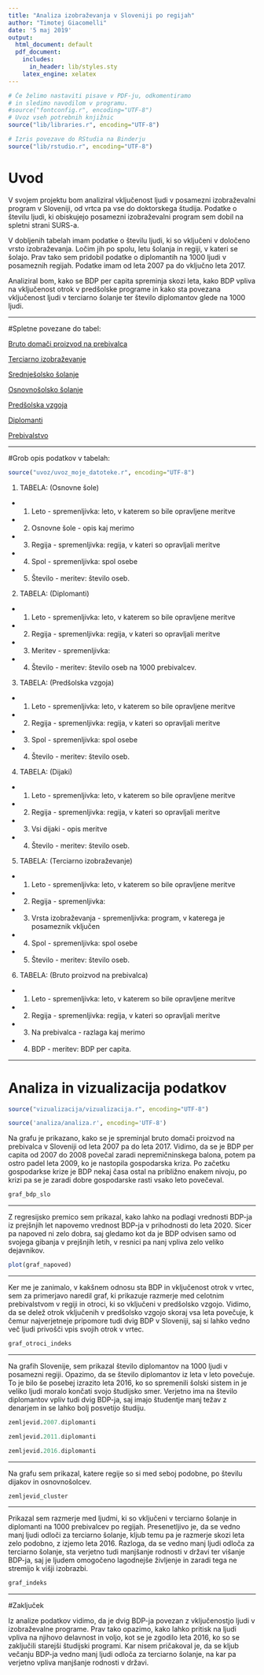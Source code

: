 ```yaml
---
title: "Analiza izobraževanja v Sloveniji po regijah"
author: "Timotej Giacomelli"
date: '5 maj 2019'
output:
  html_document: default
  pdf_document:
    includes:
      in_header: lib/styles.sty
    latex_engine: xelatex
---
```


```r
# Če želimo nastaviti pisave v PDF-ju, odkomentiramo
# in sledimo navodilom v programu.
#source("fontconfig.r", encoding="UTF-8")
# Uvoz vseh potrebnih knjižnic
source("lib/libraries.r", encoding="UTF-8")
```


```r
# Izris povezave do RStudia na Binderju
source("lib/rstudio.r", encoding="UTF-8")
```

# Uvod

V svojem projektu bom analiziral vključenost ljudi v posamezni izobraževalni program v Sloveniji, od vrtca pa vse do doktorskega študija. Podatke o številu ljudi, ki obiskujejo posamezni izobraževalni program sem dobil na spletni strani SURS-a.

V dobljenih tabelah imam podatke o številu ljudi, ki so vključeni v določeno vrsto izobraževanja. Ločim jih po spolu, letu šolanja in regiji, v kateri se šolajo. Prav tako sem pridobil podatke o diplomantih na 1000 ljudi v posameznih regijah. Podatke imam od leta 2007 pa do vključno leta 2017.

Analiziral bom, kako se BDP per capita spreminja skozi leta, kako BDP vpliva na vključenost otrok v predšolske programe in kako sta povezana vključenost ljudi v terciarno šolanje ter število diplomantov glede na 1000 ljudi.

***

#Spletne povezane do tabel:

[Bruto domači proizvod na prebivalca](<https://pxweb.stat.si/pxweb/Dialog/varval.asp?ma=0309250S&ti=&path=../Database/Ekonomsko/03_nacionalni_racuni/30_03092_regionalni_rac/&lang=2>)

[Terciarno izobraževanje](<https://pxweb.stat.si/pxweb/Dialog/varval.asp?ma=0955072S&ti=&path=../Database/Dem_soc/09_izobrazevanje/08_terciarno_izobraz/01_09550_vpisani_splosno/&lang=2>)

[Srednješolsko šolanje](<https://pxweb.stat.si/pxweb/Dialog/varval.asp?ma=0953237S&ti=&path=../Database/Dem_soc/09_izobrazevanje/07_srednjesol_izobraz/01_09532_zac_sol_leta/&lang=2>)

[Osnovnošolsko šolanje](<https://pxweb.stat.si/pxweb/Dialog/varval.asp?ma=0952751S&ti=&path=../Database/Dem_soc/09_izobrazevanje/04_osnovnosol_izobraz/01_09527_zac_sol_leta/&lang=2>)

[Predšolska vzgoja](<https://pxweb.stat.si/pxweb/Dialog/varval.asp?ma=0952532S&ti=&path=../Database/Dem_soc/09_izobrazevanje/03_predsol_vzgoja/01_09525_otroci_vrtci/&lang=2>)

[Diplomanti](<https://pxweb.stat.si/pxweb/Dialog/varval.asp?ma=0955481S&ti=&path=../Database/Dem_soc/09_izobrazevanje/08_terciarno_izobraz/02_09554_diplomanti_splosno/&lang=2>)

[Prebivalstvo](<https://pxweb.stat.si/pxweb/Dialog/varval.asp?ma=0775370S&ti=&path=../Database/Dem_soc/07_trg_dela/90_arhivski_podatki/03_akt_preb_let_arhiv/&lang=2>)


***


#Grob opis podatkov v tabelah:

```r
source("uvoz/uvoz_moje_datoteke.r", encoding="UTF-8")
```

1. TABELA: (Osnovne šole)
- 1.  Leto - spremenljivka: leto, v katerem so bile opravljene meritve
- 2.  Osnovne šole - opis kaj merimo
- 3.  Regija - spremenljivka: regija, v kateri so opravljali meritve
- 4.  Spol - spremenljivka: spol osebe
- 5.  Število - meritev: število oseb.

2. TABELA: (Diplomanti)
- 1.  Leto - spremenljivka: leto, v katerem so bile opravljene meritve
- 2.  Regija - spremenljivka: regija, v kateri so opravljali meritve
- 3.  Meritev - spremenljivka:
- 4.  Število - meritev: število oseb na 1000 prebivalcev.

3. TABELA: (Predšolska vzgoja)
- 1.  Leto - spremenljivka: leto, v katerem so bile opravljene meritve
- 2.  Regija - spremenljivka: regija, v kateri so opravljali meritve
- 3.  Spol - spremenljivka: spol osebe
- 4.  Število - meritev: število oseb.

4. TABELA: (Dijaki)
- 1.  Leto - spremenljivka: leto, v katerem so bile opravljene meritve
- 2.  Regija - spremenljivka: regija, v kateri so opravljali meritve
- 3.  Vsi dijaki - opis meritve
- 4.  Število - meritev: število oseb.


5. TABELA: (Terciarno izobraževanje)
- 1.  Leto - spremenljivka: leto, v katerem so bile opravljene meritve
- 2.  Regija - spremenljivka:
- 3.  Vrsta izobraževanja - spremenljivka: program, v katerega je posameznik vključen
- 4.  Spol - spremenljivka: spol osebe
- 5.  Število - meritev: število oseb.

6. TABELA: (Bruto proizvod na prebivalca)
- 1.  Leto - spremenljivka: leto, v katerem so bile opravljene meritve
- 2.  Regija - spremenljivka: regija, v kateri so opravljali meritve
- 3.  Na prebivalca - razlaga kaj merimo
- 4.  BDP - meritev: BDP per capita.

***

# Analiza in vizualizacija podatkov

```r
source("vizualizacija/vizualizacija.r", encoding="UTF-8")
```


```r
source('analiza/analiza.r', encoding='UTF-8')
```

Na grafu je prikazano, kako se je spreminjal bruto domači proizvod na prebivalca v Sloveniji od leta 2007 pa do leta 2017. Vidimo, da se je BDP per capita od 2007 do 2008 povečal zaradi nepremičninskega balona, potem pa ostro padel leta 2009, ko je nastopila gospodarska kriza. Po začetku gospodarkse krize je BDP nekaj časa ostal na približno enakem nivoju, po krizi pa se je zaradi dobre gospodarske rasti vsako leto povečeval.

```r

graf_bdp_slo

```

***

Z regresijsko premico sem prikazal, kako lahko na podlagi vrednosti BDP-ja iz prejšnjih let napovemo vrednost BDP-ja v prihodnosti do leta 2020. Sicer pa napoved ni zelo dobra, saj gledamo kot da je BDP odvisen samo od svojega gibanja v prejšnjih letih, v resnici pa nanj vpliva zelo veliko dejavnikov.

```r

plot(graf_napoved)

```


***

Ker me je zanimalo, v kakšnem odnosu sta BDP in vključenost otrok v vrtec, sem za primerjavo naredil graf, ki prikazuje razmerje med celotnim prebivalstvom v regiji in otroci, ki so vključeni v predšolsko vzgojo. Vidimo, da se delež otrok vključenih v predšolsko vzgojo skoraj vsa leta povečuje, k čemur najverjetneje pripomore tudi dvig BDP v Sloveniji, saj si lahko vedno več ljudi privošči vpis svojih otrok v vrtec.

```r

graf_otroci_indeks

```



***

Na grafih Slovenije, sem prikazal število diplomantov na 1000 ljudi v posamezni regiji. Opazimo, da se število diplomantov iz leta v leto povečuje. To je  bilo še posebej izrazito leta 2016, ko so spremenili šolski sistem in je veliko ljudi moralo končati svojo študijsko smer. Verjetno ima  na število diplomantov vpliv tudi dvig BDP-ja, saj imajo študentje manj težav z denarjem in se lahko bolj posvetijo študiju.

```r

zemljevid.2007.diplomanti

zemljevid.2011.diplomanti

zemljevid.2016.diplomanti

```



***
Na grafu sem prikazal, katere regije so si med seboj podobne, po številu dijakov in osnovnošolcev.

```r

zemljevid_cluster

```


***

Prikazal sem razmerje med ljudmi, ki so vključeni v terciarno šolanje in diplomanti na 1000 prebivalcev po regijah. Presenetljivo je, da se vedno manj ljudi odloči za terciarno šolanje, kljub temu pa je razmerje skozi leta zelo podobno, z izjemo leta 2016. Razloga, da se vedno manj ljudi odloča za terciarno šolanje, sta verjetno tudi manjšanje rodnosti v državi ter višanje BDP-ja, saj je ljudem omogočeno lagodnejše življenje in zaradi tega ne stremijo k višji izobrazbi.


```r


graf_indeks

```


***
#Zaključek

Iz analize podatkov vidimo, da je dvig BDP-ja povezan z vključenostjo ljudi v izobraževalne programe. Prav tako opazimo, kako lahko pritisk na ljudi vpliva na njihovo delavnost in voljo, kot se je zgodilo leta 2016, ko so se zaključili starejši študijski programi. Kar nisem pričakoval je, da se kljub večanju BDP-ja vedno manj ljudi odloča za terciarno šolanje, na kar pa verjetno vpliva manjšanje rodnosti v državi.



